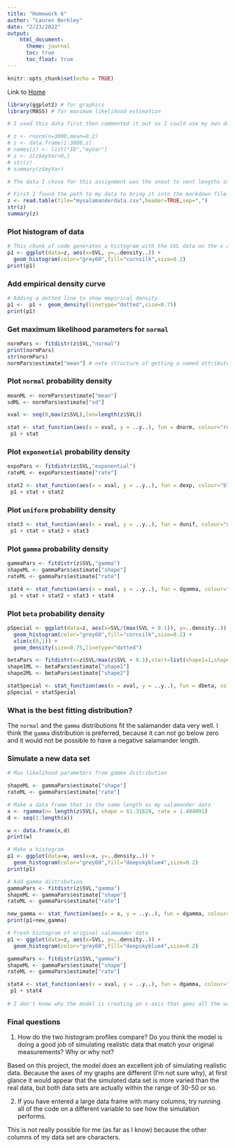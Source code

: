 ```yaml
---
title: "Homework 6"
author: "Lauren Berkley"
date: "2/23/2022"
output:
    html_document:
      theme: journal
      toc: true
      toc_float: true
---
```


```r
knitr::opts_chunk$set(echo = TRUE)
```

Link to [Home](index.html)

```r
library(ggplot2) # for graphics
library(MASS) # for maximum likelihood estimation

# I used this data first then commented it out so I could use my own data. 

# z <- rnorm(n=3000,mean=0.2)
# z <- data.frame(1:3000,z)
# names(z) <- list("ID","myVar")
# z <- z[z$myVar>0,]
# str(z)
# summary(z$myVar)

# The data I chose for this assignment was the snout to vent lengths of salamanders measured during a research project at Murray State University. 

# First I found the path to my data to bring it into the markdown file.
z <- read.table(file="mysalamanderdata.csv",header=TRUE,sep=",")
str(z)
summary(z)
```

### Plot histogram of data
```r
# This chunk of code generates a histogram with the SVL data on the x axis and the density of the different SVL values on the y axis. The color is cornsilk and the border is gray60.
p1 <- ggplot(data=z, aes(x=SVL, y=..density..)) +
  geom_histogram(color="grey60",fill="cornsilk",size=0.2) 
print(p1)
```

### Add empirical density curve
```r
# Adding a dotted line to show empirical density. 
p1 <-  p1 +  geom_density(linetype="dotted",size=0.75)
print(p1)
```

### Get maximum likelihood parameters for `normal`
```r
normPars <- fitdistr(z$SVL,"normal")
print(normPars)
str(normPars)
normPars$estimate["mean"] # note structure of getting a named attribute
```

### Plot `normal` probability density
```r
meanML <- normPars$estimate["mean"]
sdML <- normPars$estimate["sd"]

xval <- seq(0,max(z$SVL),len=length(z$SVL))

stat <- stat_function(aes(x = xval, y = ..y..), fun = dnorm, colour="red", n = length(z$SVL), args = list(mean = meanML, sd = sdML))
 p1 + stat
```

### Plot `exponential` probability density
```r
expoPars <- fitdistr(z$SVL,"exponential")
rateML <- expoPars$estimate["rate"]

stat2 <- stat_function(aes(x = xval, y = ..y..), fun = dexp, colour="blue", n = length(z$SVL), args = list(rate=rateML))
 p1 + stat + stat2
```

### Plot `uniform` probability density
```r
stat3 <- stat_function(aes(x = xval, y = ..y..), fun = dunif, colour="darkgreen", n = length(z$SVL), args = list(min=min(z$SVL), max=max(z$SVL)))
 p1 + stat + stat2 + stat3
```

### Plot `gamma` probability density
```r
gammaPars <- fitdistr(z$SVL,"gamma")
shapeML <- gammaPars$estimate["shape"]
rateML <- gammaPars$estimate["rate"]

stat4 <- stat_function(aes(x = xval, y = ..y..), fun = dgamma, colour="brown", n = length(z$SVL), args = list(shape=shapeML, rate=rateML))
 p1 + stat + stat2 + stat3 + stat4
```

### Plot `beta` probability density
```r
pSpecial <- ggplot(data=z, aes(x=SVL/(max(SVL + 0.1)), y=..density..)) +
  geom_histogram(color="grey60",fill="cornsilk",size=0.2) + 
  xlim(c(0,1)) +
  geom_density(size=0.75,linetype="dotted")

betaPars <- fitdistr(x=z$SVL/max(z$SVL + 0.1),start=list(shape1=1,shape2=2),"beta")
shape1ML <- betaPars$estimate["shape1"]
shape2ML <- betaPars$estimate["shape2"]

statSpecial <- stat_function(aes(x = xval, y = ..y..), fun = dbeta, colour="orchid", n = length(z$SVL), args = list(shape1=shape1ML,shape2=shape2ML))
pSpecial + statSpecial
```

### What is the best fitting distribution?
The `normal` and the `gamma` distributions fit the salamander data very well. I think the `gamma` distribution is preferred,  because it can not go below zero and it would not be possible to have a negative salamander length. 

### Simulate a new data set
```r
# Max likelihood parameters from gamma distribution

shapeML <- gammaPars$estimate["shape"]
rateML <- gammaPars$estimate["rate"]

# Make a data frame that is the same length as my salamander data
x <- rgamma(n= length(z$SVL), shape = 61.31629, rate = 1.484091)
d <- seq(1:length(x))

w <- data.frame(x,d)
print(w)

# Make a histogram
p1 <- ggplot(data=w, aes(x=x, y=..density..)) +
  geom_histogram(color="grey60",fill="deepskyblue4",size=0.2)
print(p1)

# Add gamma distribution
gammaPars <- fitdistr(z$SVL,"gamma")
shapeML <- gammaPars$estimate["shape"]
rateML <- gammaPars$estimate["rate"]

new_gamma <- stat_function(aes(x = x, y = ..y..), fun = dgamma, colour="brown", n = nrow(w), args = list(shape=shapeML, rate=rateML))
print(p1+new_gamma)

# Fresh histogram of original salamander data
p1 <- ggplot(data=z, aes(x=SVL, y=..density..)) +
  geom_histogram(color="grey60",fill="deepskyblue4",size=0.2)

gammaPars <- fitdistr(z$SVL,"gamma")
shapeML <- gammaPars$estimate["shape"]
rateML <- gammaPars$estimate["rate"]

stat4 <- stat_function(aes(x = xval, y = ..y..), fun = dgamma, colour="brown", n = length(z$SVL), args = list(shape=shapeML, rate=rateML))
 p1 + stat4
 
# I don't know why the model is creating an x-axis that goes all the way to zero for some plots, and for others the axis starts at a higher value. I tried using xlim to change the x-axis, but I had a hard time with that. 
```

### Final questions

1. How do the two histogram profiles compare? Do you think the model is doing a good job of simulating realistic data that match your original measurements? Why or why not?

Based on this project, the model does an excellent job of simulating realistic data. Because the axes of my graphs are different (I'm not sure why), at first glance it would appear that the simulated data set is more varied than the real data, but both data sets are actually within the range of 30-50 or so. 

2. If you have entered a large data frame with many columns, try running all of the code on a different variable to see how the simulation performs.

This is not really possible for me (as far as I know) because the other columns of my data set are characters. 



